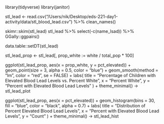 library(tidyverse)
library(janitor)

stl_lead <- read.csv("/Users/nik/Desktop/eds-221-day1-activity/data/stl_blood_lead.csv") %>%
    clean_names()

skimr::skim(stl_lead)
stl_lead %>%
    select(-c(name_lsad)) %>%
    GGally::ggpairs()

data.table::setDT(stl_lead)


stl_lead_prop <- stl_lead[, prop_white := white / total_pop * 100]


ggplot(stl_lead_prop, aes(x = prop_white, y = pct_elevated)) +
    geom_point(size = 3, alpha = 0.5, color = "blue") +
    geom_smooth(method = "lm", color = "red", se = FALSE) +
    labs(
        title = "Percentage of Children with Elevated Blood Lead Levels vs. Percent White",
        x = "Percent White",
        y = "Percent with Elevated Blood Lead Levels"
    ) +
    theme_minimal() -> stl_lead_plot

ggplot(stl_lead_prop, aes(x = pct_elevated)) +
    geom_histogram(bins = 30, fill = "blue", color = "black", alpha = 0.7) +
    labs(
        title = "Distribution of Percent Elevated Blood Lead Levels",
        x = "Percent with Elevated Blood Lead Levels",
        y = "Count"
    ) +
    theme_minimal() -> stl_lead_hist
